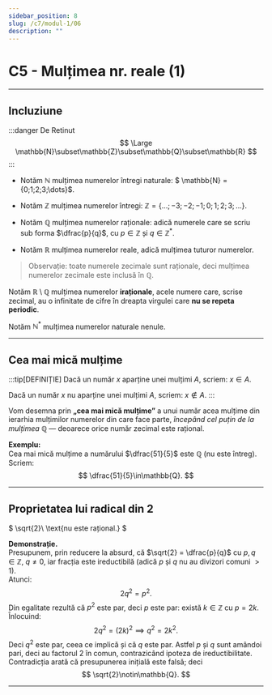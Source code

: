 ```yaml
---
sidebar_position: 8
slug: /c7/modul-1/06
description: ""
---
```


# C5 - Mulțimea nr. reale (1)

---

## Incluziune

:::danger De Retinut
$$
\Large \mathbb{N}\subset\mathbb{Z}\subset\mathbb{Q}\subset\mathbb{R}
$$
:::

- Notăm $\mathbb{N}$ mulțimea numerelor întregi naturale: $ \mathbb{N} = \{0;1;2;3;\dots\}$.

- Notăm $\mathbb{Z}$ mulțimea numerelor întregi: $\mathbb{Z} = \{\dots;-3;-2;-1;0;1;2;3;\dots\}$.

- Notăm $\mathbb{Q}$ mulțimea numerelor raționale: adică numerele care se scriu sub forma $\dfrac{p}{q}$, cu $p\in\mathbb{Z}$ și $q\in\mathbb{Z}^*$.

- Notăm $\mathbb{R}$ mulțimea numerelor reale, adică mulțimea tuturor numerelor.


> Observație: toate numerele zecimale sunt raționale, deci mulțimea numerelor zecimale este inclusă în $\mathbb{Q}$.

Notăm $\mathbb{R}\setminus\mathbb{Q}$ mulțimea numerelor **iraționale**, acele numere care, scrise zecimal, au o infinitate de cifre în dreapta virgulei care **nu se repeta periodic**.

Notăm $\mathbb{N}^*$ mulțimea numerelor naturale nenule.

---

## Cea mai mică mulțime

:::tip[DEFINIȚIE]
Dacă un număr $x$ aparține unei mulțimi $A$, scriem: $x\in A$.

Dacă un număr $x$ nu aparține unei mulțimi $A$, scriem: $x\notin A$.
:::

Vom desemna prin **„cea mai mică mulțime”** a unui număr acea mulțime din ierarhia mulțimilor numerelor din care face parte, _începând cel puțin de la mulțimea $\mathbb{Q}$_ — deoarece orice număr zecimal este rațional.

**Exemplu:**  
Cea mai mică mulțime a numărului $\dfrac{51}{5}$ este $\mathbb{Q}$ (nu este întreg). Scriem:
$$
\dfrac{51}{5}\in\mathbb{Q}.
$$

---

## Proprietatea lui radical din 2

$
\sqrt{2}\ \text{nu este rațional.}
$

**Demonstrație.**  
Presupunem, prin reducere la absurd, că $\sqrt{2} = \dfrac{p}{q}$ cu $p,q\in\mathbb{Z}$, $q\neq 0$, iar fracția este ireductibilă (adică $p$ și $q$ nu au divizori comuni $>1$).  
Atunci:
$$
2q^2 = p^2.
$$
Din egalitate rezultă că $p^2$ este par, deci $p$ este par: există $k\in\mathbb{Z}$ cu $p=2k$. Înlocuind:
$$
2q^2 = (2k)^2 \implies q^2 = 2k^2.
$$
Deci $q^2$ este par, ceea ce implică și că $q$ este par. Astfel $p$ și $q$ sunt amândoi pari, deci au factorul $2$ în comun, contrazicând ipoteza de ireductibilitate.  
Contradicția arată că presupunerea inițială este falsă; deci
$$
\sqrt{2}\notin\mathbb{Q}.
$$

---
